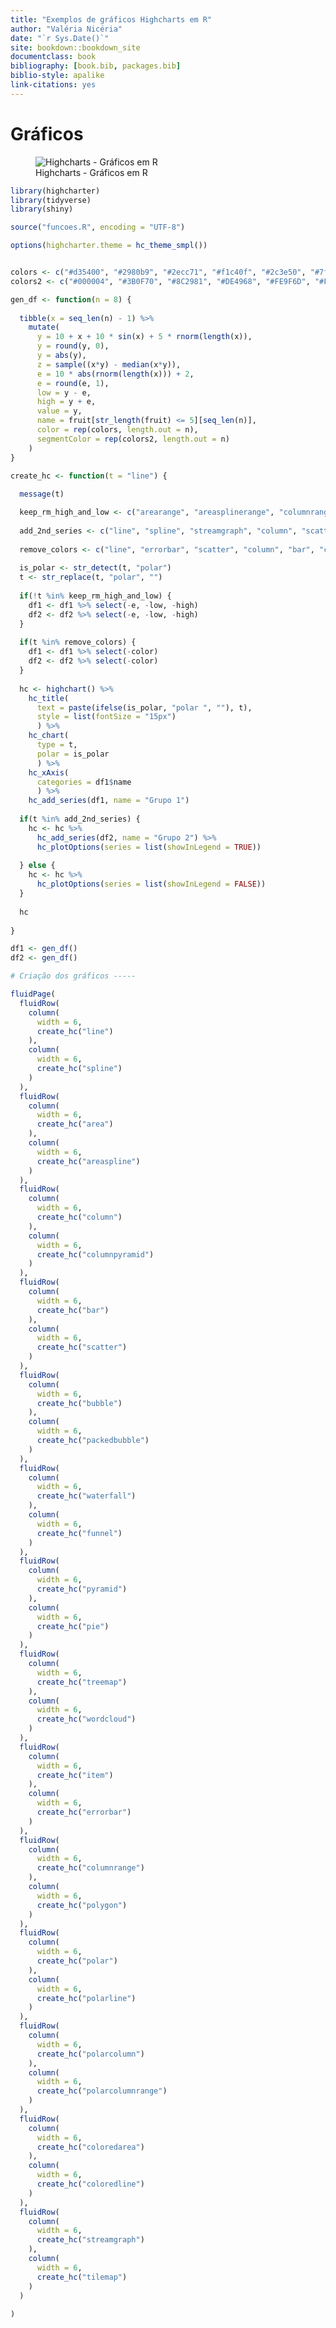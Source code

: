 ```yaml
--- 
title: "Exemplos de gráficos Highcharts em R"
author: "Valéria Nicéria"
date: "`r Sys.Date()`"
site: bookdown::bookdown_site
documentclass: book
bibliography: [book.bib, packages.bib]
biblio-style: apalike
link-citations: yes
---
```


# Gráficos

![Highcharts - Gráficos em R](img/banner.png)


```r
library(highcharter)
library(tidyverse)
library(shiny)

source("funcoes.R", encoding = "UTF-8")

options(highcharter.theme = hc_theme_smpl())


colors <- c("#d35400", "#2980b9", "#2ecc71", "#f1c40f", "#2c3e50", "#7f8c8d")
colors2 <- c("#000004", "#3B0F70", "#8C2981", "#DE4968", "#FE9F6D", "#FCFDBF")

gen_df <- function(n = 8) {
  
  tibble(x = seq_len(n) - 1) %>% 
    mutate(
      y = 10 + x + 10 * sin(x) + 5 * rnorm(length(x)),
      y = round(y, 0),
      y = abs(y),
      z = sample((x*y) - median(x*y)),
      e = 10 * abs(rnorm(length(x))) + 2,
      e = round(e, 1),
      low = y - e,
      high = y + e,
      value = y,
      name = fruit[str_length(fruit) <= 5][seq_len(n)],
      color = rep(colors, length.out = n),
      segmentColor = rep(colors2, length.out = n)
    )
} 

create_hc <- function(t = "line") {
  
  message(t)

  keep_rm_high_and_low <- c("arearange", "areasplinerange", "columnrange", "errorbar")
  
  add_2nd_series <- c("line", "spline", "streamgraph", "column", "scatter", "bubble")
  
  remove_colors <- c("line", "errorbar", "scatter", "column", "bar", "columnrange")
  
  is_polar <- str_detect(t, "polar")
  t <- str_replace(t, "polar", "")
  
  if(!t %in% keep_rm_high_and_low) {
    df1 <- df1 %>% select(-e, -low, -high)
    df2 <- df2 %>% select(-e, -low, -high)
  } 
  
  if(t %in% remove_colors) {
    df1 <- df1 %>% select(-color)
    df2 <- df2 %>% select(-color)
  }
  
  hc <- highchart() %>%
    hc_title(
      text = paste(ifelse(is_polar, "polar ", ""), t),
      style = list(fontSize = "15px")
      ) %>% 
    hc_chart(
      type = t,
      polar = is_polar
      ) %>% 
    hc_xAxis(
      categories = df1$name
      ) %>% 
    hc_add_series(df1, name = "Grupo 1") 
  
  if(t %in% add_2nd_series) {
    hc <- hc %>% 
      hc_add_series(df2, name = "Grupo 2") %>% 
      hc_plotOptions(series = list(showInLegend = TRUE)) 
    
  } else {
    hc <- hc %>% 
      hc_plotOptions(series = list(showInLegend = FALSE))
  }
  
  hc
  
}

df1 <- gen_df()
df2 <- gen_df()

# Criação dos gráficos -----

fluidPage(
  fluidRow(
    column(
      width = 6,
      create_hc("line")
    ),
    column(
      width = 6,
      create_hc("spline")
    )
  ),
  fluidRow(
    column(
      width = 6,
      create_hc("area")
    ),
    column(
      width = 6,
      create_hc("areaspline")
    )
  ),
  fluidRow(
    column(
      width = 6,
      create_hc("column")
    ),
    column(
      width = 6,
      create_hc("columnpyramid")
    )
  ),
  fluidRow(
    column(
      width = 6,
      create_hc("bar")
    ),
    column(
      width = 6,
      create_hc("scatter")
    )
  ),
  fluidRow(
    column(
      width = 6,
      create_hc("bubble")
    ),
    column(
      width = 6,
      create_hc("packedbubble")
    )
  ),
  fluidRow(
    column(
      width = 6,
      create_hc("waterfall")
    ),
    column(
      width = 6,
      create_hc("funnel")
    )
  ),
  fluidRow(
    column(
      width = 6,
      create_hc("pyramid")
    ),
    column(
      width = 6,
      create_hc("pie")
    )
  ),
  fluidRow(
    column(
      width = 6,
      create_hc("treemap")
    ),
    column(
      width = 6,
      create_hc("wordcloud")
    )
  ),
  fluidRow(
    column(
      width = 6,
      create_hc("item")
    ),
    column(
      width = 6,
      create_hc("errorbar")
    )
  ),
  fluidRow(
    column(
      width = 6,
      create_hc("columnrange")
    ),
    column(
      width = 6,
      create_hc("polygon")
    )
  ),
  fluidRow(
    column(
      width = 6,
      create_hc("polar")
    ),
    column(
      width = 6,
      create_hc("polarline")
    )
  ),
  fluidRow(
    column(
      width = 6,
      create_hc("polarcolumn")
    ),
    column(
      width = 6,
      create_hc("polarcolumnrange")
    )
  ),
  fluidRow(
    column(
      width = 6,
      create_hc("coloredarea")
    ),
    column(
      width = 6,
      create_hc("coloredline")
    )
  ),
  fluidRow(
    column(
      width = 6,
      create_hc("streamgraph")
    ),
    column(
      width = 6,
      create_hc("tilemap")
    )
  )
  
)


````
